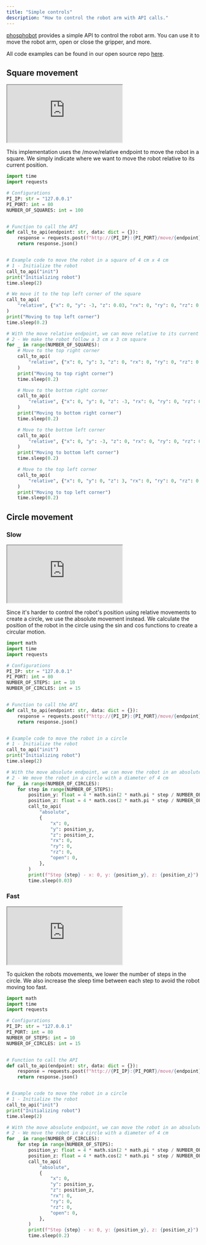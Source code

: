 ```yaml
---
title: "Simple controls"
description: "How to control the robot arm with API calls."
---
```


[phosphobot](../installation.mdx) provides a simple API to control the robot arm. You can use it to move the robot arm, open or close the gripper, and more.



All code examples can be found in our open source repo [here](https://github.com/phospho-app/phosphobot).


## Square movement

<iframe 
    className="w-full aspect-video"
    src="https://www.youtube.com/embed/Rg7gGKiOXjc?si=V62aKKr3OkQDU3_f" 
    title="YouTube video player" allow="accelerometer; autoplay; clipboard-write; encrypted-media; gyroscope; picture-in-picture; web-share" 
    referrerPolicy="strict-origin-when-cross-origin" 
    allowFullScreen>
</iframe>


<AccordionGroup>
<Accordion title="Show code - python implementation">

This implementation uses the /move/relative endpoint to move the robot in a square.
We simply indicate where we want to move the robot relative to its current position.

```python square.py
import time
import requests

# Configurations
PI_IP: str = "127.0.0.1"
PI_PORT: int = 80
NUMBER_OF_SQUARES: int = 100


# Function to call the API
def call_to_api(endpoint: str, data: dict = {}):
    response = requests.post(f"http://{PI_IP}:{PI_PORT}/move/{endpoint}", json=data)
    return response.json()


# Example code to move the robot in a square of 4 cm x 4 cm
# 1 - Initialize the robot
call_to_api("init")
print("Initializing robot")
time.sleep(2)

# We move it to the top left corner of the square
call_to_api(
    "relative", {"x": 0, "y": -3, "z": 0.03, "rx": 0, "ry": 0, "rz": 0, "open": 0}
)
print("Moving to top left corner")
time.sleep(0.2)

# With the move relative endpoint, we can move relative to its current position
# 2 - We make the robot follow a 3 cm x 3 cm square
for _ in range(NUMBER_OF_SQUARES):
    # Move to the top right corner
    call_to_api(
        "relative", {"x": 0, "y": 3, "z": 0, "rx": 0, "ry": 0, "rz": 0, "open": 0}
    )
    print("Moving to top right corner")
    time.sleep(0.2)

    # Move to the bottom right corner
    call_to_api(
        "relative", {"x": 0, "y": 0, "z": -3, "rx": 0, "ry": 0, "rz": 0, "open": 0}
    )
    print("Moving to bottom right corner")
    time.sleep(0.2)

    # Move to the bottom left corner
    call_to_api(
        "relative", {"x": 0, "y": -3, "z": 0, "rx": 0, "ry": 0, "rz": 0, "open": 0}
    )
    print("Moving to bottom left corner")
    time.sleep(0.2)

    # Move to the top left corner
    call_to_api(
        "relative", {"x": 0, "y": 0, "z": 3, "rx": 0, "ry": 0, "rz": 0, "open": 0}
    )
    print("Moving to top left corner")
    time.sleep(0.2)
```
</Accordion>
</AccordionGroup>

## Circle movement

### Slow

<iframe 
    className="w-full aspect-video"
    src="https://www.youtube.com/embed/eR4nQTewVYk?si=RfBilA0-vYPyKlc4" 
    title="YouTube video player" allow="accelerometer; autoplay; clipboard-write; encrypted-media; gyroscope; picture-in-picture; web-share" 
    referrerPolicy="strict-origin-when-cross-origin" 
    allowFullScreen>
</iframe>


<AccordionGroup>
<Accordion title="Show code - python implementation">

Since it's harder to control the robot's position using relative movements to create a circle, we use the absolute movement instead.
We calculate the position of the robot in the circle using the sin and cos functions to create a circular motion.

```python circle_slow.py
import math
import time
import requests

# Configurations
PI_IP: str = "127.0.0.1"
PI_PORT: int = 80
NUMBER_OF_STEPS: int = 10
NUMBER_OF_CIRCLES: int = 15


# Function to call the API
def call_to_api(endpoint: str, data: dict = {}):
    response = requests.post(f"http://{PI_IP}:{PI_PORT}/move/{endpoint}", json=data)
    return response.json()


# Example code to move the robot in a circle
# 1 - Initialize the robot
call_to_api("init")
print("Initializing robot")
time.sleep(2)

# With the move absolute endpoint, we can move the robot in an absolute position
# 2 - We move the robot in a circle with a diameter of 4 cm
for _ in range(NUMBER_OF_CIRCLES):
    for step in range(NUMBER_OF_STEPS):
        position_y: float = 4 * math.sin(2 * math.pi * step / NUMBER_OF_STEPS) 
        position_z: float = 4 * math.cos(2 * math.pi * step / NUMBER_OF_STEPS) 
        call_to_api(
            "absolute",
            {
                "x": 0,
                "y": position_y,
                "z": position_z,
                "rx": 0,
                "ry": 0,
                "rz": 0,
                "open": 0,
            },
        )
        print(f"Step {step} - x: 0, y: {position_y}, z: {position_z}")
        time.sleep(0.03)
```
</Accordion>
</AccordionGroup>

### Fast

<iframe 
    className="w-full aspect-video"
    src="https://www.youtube.com/embed/WfYU0T2U-1c?si=1azCcJLmUeun3GKd" 
    title="YouTube video player" allow="accelerometer; autoplay; clipboard-write; encrypted-media; gyroscope; picture-in-picture; web-share" 
    referrerPolicy="strict-origin-when-cross-origin" 
    allowFullScreen>
</iframe>


<AccordionGroup>
<Accordion title="Show code - python implementation">

To quicken the robots movements, we lower the number of steps in the circle.
We also increase the sleep time between each step to avoid the robot moving too fast.

```python circle_fast.py
import math
import time
import requests

# Configurations
PI_IP: str = "127.0.0.1"
PI_PORT: int = 80
NUMBER_OF_STEPS: int = 10
NUMBER_OF_CIRCLES: int = 15


# Function to call the API
def call_to_api(endpoint: str, data: dict = {}):
    response = requests.post(f"http://{PI_IP}:{PI_PORT}/move/{endpoint}", json=data)
    return response.json()


# Example code to move the robot in a circle
# 1 - Initialize the robot
call_to_api("init")
print("Initializing robot")
time.sleep(2)

# With the move absolute endpoint, we can move the robot in an absolute position
# 2 - We move the robot in a circle with a diameter of 4 cm
for _ in range(NUMBER_OF_CIRCLES):
    for step in range(NUMBER_OF_STEPS):
        position_y: float = 4 * math.sin(2 * math.pi * step / NUMBER_OF_STEPS) 
        position_z: float = 4 * math.cos(2 * math.pi * step / NUMBER_OF_STEPS) 
        call_to_api(
            "absolute",
            {
                "x": 0,
                "y": position_y,
                "z": position_z,
                "rx": 0,
                "ry": 0,
                "rz": 0,
                "open": 0,
            },
        )
        print(f"Step {step} - x: 0, y: {position_y}, z: {position_z}")
        time.sleep(0.2)
```
</Accordion>
</AccordionGroup>

